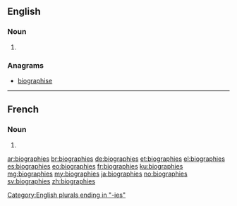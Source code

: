 ==English==

===Noun===
{{head|en|plural}}

# {{plural of|biography|lang=en}}

===Anagrams===
* [[biographise#English|biographise]]

[[Category:English plurals ending in "-ies"]]

----

==French==

===Noun===
{{head|fr|plural}} {{f-p}}

# {{plural of|biographie|lang=fr}}

[[ar:biographies]]
[[br:biographies]]
[[de:biographies]]
[[et:biographies]]
[[el:biographies]]
[[es:biographies]]
[[eo:biographies]]
[[fr:biographies]]
[[ku:biographies]]
[[mg:biographies]]
[[my:biographies]]
[[ja:biographies]]
[[no:biographies]]
[[sv:biographies]]
[[zh:biographies]]